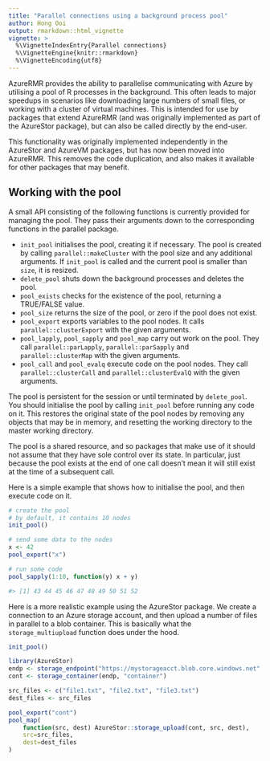 ```yaml
---
title: "Parallel connections using a background process pool"
author: Hong Ooi
output: rmarkdown::html_vignette
vignette: >
  %\VignetteIndexEntry{Parallel connections}
  %\VignetteEngine{knitr::rmarkdown}
  %\VignetteEncoding{utf8}
---
```


AzureRMR provides the ability to parallelise communicating with Azure by utilising a pool of R processes in the background. This often leads to major speedups in scenarios like downloading large numbers of small files, or working with a cluster of virtual machines. This is intended for use by packages that extend AzureRMR (and was originally implemented as part of the AzureStor package), but can also be called directly by the end-user.

This functionality was originally implemented independently in the AzureStor and AzureVM packages, but has now been moved into AzureRMR. This removes the code duplication, and also makes it available for other packages that may benefit.

## Working with the pool

A small API consisting of the following functions is currently provided for managing the pool. They pass their arguments down to the corresponding functions in the parallel package.

- `init_pool` initialises the pool, creating it if necessary. The pool is created by calling `parallel::makeCluster` with the pool size and any additional arguments. If `init_pool` is called and the current pool is smaller than `size`, it is resized.
- `delete_pool` shuts down the background processes and deletes the pool.
- `pool_exists` checks for the existence of the pool, returning a TRUE/FALSE value.
- `pool_size` returns the size of the pool, or zero if the pool does not exist.
- `pool_export` exports variables to the pool nodes. It calls `parallel::clusterExport` with the given arguments.
- `pool_lapply`, `pool_sapply` and `pool_map` carry out work on the pool. They call `parallel::parLapply`, `parallel::parSapply` and `parallel::clusterMap` with the given arguments.
- `pool_call` and `pool_evalq` execute code on the pool nodes. They call `parallel::clusterCall` and `parallel::clusterEvalQ` with the given arguments.

The pool is persistent for the session or until terminated by `delete_pool`. You should initialise the pool by calling `init_pool` before running any code on it. This restores the original state of the pool nodes by removing any objects that may be in memory, and resetting the working directory to the master working directory.

The pool is a shared resource, and so packages that make use of it should not assume that they have sole control over its state. In particular, just because the pool exists at the end of one call doesn't mean it will still exist at the time of a subsequent call. 

Here is a simple example that shows how to initialise the pool, and then execute code on it.

```r
# create the pool
# by default, it contains 10 nodes
init_pool()

# send some data to the nodes
x <- 42
pool_export("x")

# run some code
pool_sapply(1:10, function(y) x + y)

#> [1] 43 44 45 46 47 48 49 50 51 52
```

Here is a more realistic example using the AzureStor package. We create a connection to an Azure storage account, and then upload a number of files in parallel to a blob container. This is basically what the `storage_multiupload` function does under the hood.

```r
init_pool()

library(AzureStor)
endp <- storage_endpoint("https://mystorageacct.blob.core.windows.net", key="key")
cont <- storage_container(endp, "container")

src_files <- c("file1.txt", "file2.txt", "file3.txt")
dest_files <- src_files

pool_export("cont")
pool_map(
    function(src, dest) AzureStor::storage_upload(cont, src, dest),
    src=src_files,
    dest=dest_files
)
```

